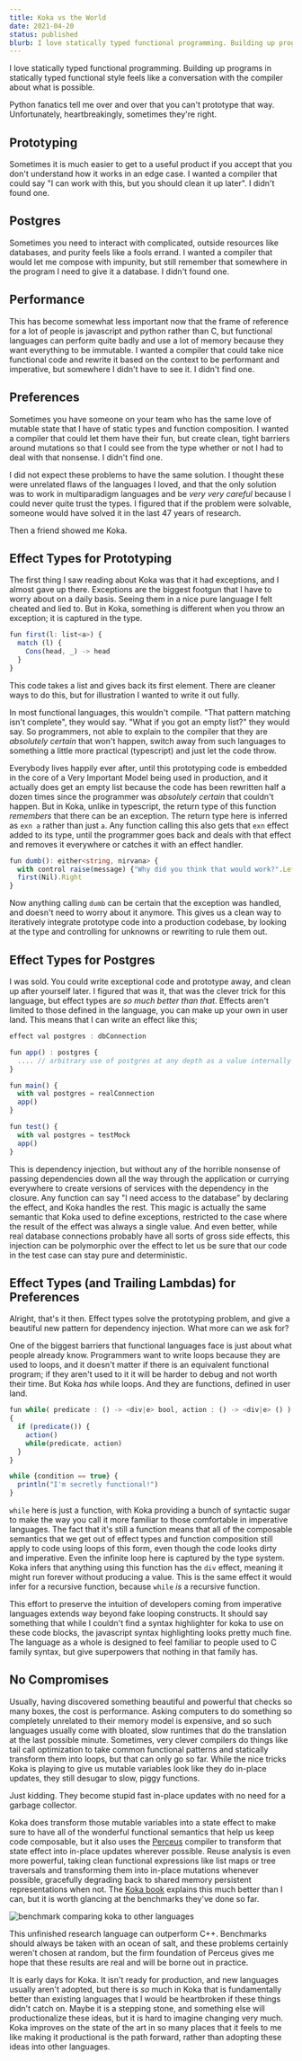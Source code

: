```yaml
---
title: Koka vs the World
date: 2021-04-20
status: published
blurb: I love statically typed functional programming. Building up programs in statically typed functional style feels like a conversation with the compiler about what is possible. Python fanatics tell me over and over that you can't prototype that way. Unfortunately, heartbreakingly, sometimes they're right.
---
```


I love statically typed functional programming. Building up programs in statically typed functional style feels like a conversation with the compiler about what is possible.

Python fanatics tell me over and over that you can't prototype that way. Unfortunately, heartbreakingly, sometimes they're right.

## Prototyping

Sometimes it is much easier to get to a useful product if you accept that you don't understand how it works in an edge case. I wanted a compiler that could say "I can work with this, but you should clean it up later". I didn't found one.

## Postgres

Sometimes you need to interact with complicated, outside resources like databases, and purity feels like a fools errand. I wanted a compiler that would let me compose with impunity, but still remember that somewhere in the program I need to give it a database. I didn't found one.

## Performance

This has become somewhat less important now that the frame of reference for a lot of people is javascript and python rather than C, but functional languages can perform quite badly and use a lot of memory because they want everything to be immutable. I wanted a compiler that could take nice functional code and rewrite it based on the context to be performant and imperative, but somewhere I didn't have to see it. I didn't find one.

## Preferences

Sometimes you have someone on your team who has the same love of mutable state that I have of static types and function composition. I wanted a compiler that could let them have their fun, but create clean, tight barriers around mutations so that I could see from the type whether or not I had to deal with that nonsense. I didn't find one.

I did not expect these problems to have the same solution. I thought these were unrelated flaws of the languages I loved, and that the only solution was to work in multiparadigm languages and be _very very careful_ because I could never quite trust the types. I figured that if the problem were solvable, someone would have solved it in the last 47 years of research.

Then a friend showed me Koka.

## Effect Types for Prototyping

The first thing I saw reading about Koka was that it had exceptions, and I almost gave up there. Exceptions are the biggest footgun that I have to worry about on a daily basis. Seeing them in a nice pure language I felt cheated and lied to. But in Koka, something is different when you throw an exception; it is captured in the type.

```ts
fun first(l: list<a>) {
  match (l) {
    Cons(head, _) -> head
  }
}

```

This code takes a list and gives back its first element. There are cleaner ways to do this, but for illustration I wanted to write it out fully.

In most functional languages, this wouldn't compile. "That pattern matching isn't complete", they would say. "What if you got an empty list?" they would say. So programmers, not able to explain to the compiler that they are _absolutely certain_ that won't happen, switch away from such languages to something a little more practical (typescript) and just let the code throw.

Everybody lives happily ever after, until this prototyping code is embedded in the core of a Very Important Model being used in production, and it actually does get an empty list because the code has been rewritten half a dozen times since the programmer was _absolutely certain_ that couldn't happen. But in Koka, unlike in typescript, the return type of this function _remembers_ that there can be an exception. The return type here is inferred as `exn a` rather than just `a`. Any function calling this also gets that `exn` effect added to its type, until the programmer goes back and deals with that effect and removes it everywhere or catches it with an effect handler.

```ts
fun dumb(): either<string, nirvana> {
  with control raise(message) {"Why did you think that would work?".Left}}
  first(Nil).Right
}
```

Now anything calling `dumb` can be certain that the exception was handled, and doesn't need to worry about it anymore. This gives us a clean way to iteratively integrate prototype code into a production codebase, by looking at the type and controlling for unknowns or rewriting to rule them out.

## Effect Types for Postgres

I was sold. You could write exceptional code and prototype away, and clean up after yourself later. I figured that was it, that was the clever trick for this language, but effect types are _so much better than that_. Effects aren't limited to those defined in the language, you can make up your own in user land. This means that I can write an effect like this;

```ts
effect val postgres : dbConnection

fun app() : postgres {
  .... // arbitrary use of postgres at any depth as a value internally
}

fun main() {
  with val postgres = realConnection
  app()
}

fun test() {
  with val postgres = testMock
  app()
}
```

This is dependency injection, but without any of the horrible nonsense of passing dependencies down all the way through the application or currying everywhere to create versions of services with the dependency in the closure. Any function can say "I need access to the database" by declaring the effect, and Koka handles the rest. This magic is actually the same semantic that Koka used to define exceptions, restricted to the case where the result of the effect was always a single value. And even better, while real database connections probably have all sorts of gross side effects, this injection can be polymorphic over the effect to let us be sure that our code in the test case can stay pure and deterministic.

## Effect Types (and Trailing Lambdas) for Preferences

Alright, that's it then. Effect types solve the prototyping problem, and give a beautiful new pattern for dependency injection. What more can we ask for?

One of the biggest barriers that functional languages face is just about what people already know. Programmers want to write loops because they are used to loops, and it doesn't matter if there is an equivalent functional program; if they aren't used to it it will be harder to debug and not worth their time. But Koka _has_ while loops. And they are functions, defined in user land.

```ts
fun while( predicate : () -> <div|e> bool, action : () -> <div|e> () ) : <div|e> ()
{
  if (predicate()) {
    action()
    while(predicate, action)
  }
}

while {condition == true} {
  println("I'm secretly functional!")
}
```

`while` here is just a function, with Koka providing a bunch of syntactic sugar to make the way you call it more familiar to those comfortable in imperative languages. The fact that it's still a function means that all of the composable semantics that we get out of effect types and function composition still apply to code using loops of this form, even though the code looks dirty and imperative. Even the infinite loop here is captured by the type system. Koka infers that anything using this function has the `div` effect, meaning it might run forever without producing a value. This is the same effect it would infer for a recursive function, because `while` _is_ a recursive function.

This effort to preserve the intuition of developers coming from imperative languages extends way beyond fake looping constructs. It should say something that while I couldn't find a syntax highlighter for koka to use on these code blocks, the javascript syntax highlighting looks pretty much fine. The language as a whole is designed to feel familiar to people used to C family syntax, but give superpowers that nothing in that family has.

## No Compromises

Usually, having discovered something beautiful and powerful that checks so many boxes, the cost is performance. Asking computers to do something so completely unrelated to their memory model is expensive, and so such languages usually come with bloated, slow runtimes that do the translation at the last possible minute. Sometimes, very clever compilers do things like tail call optimization to take common functional patterns and statically transform them into loops, but that can only go so far. While the nice tricks Koka is playing to give us mutable variables look like they do in-place updates, they still desugar to slow, piggy functions.

Just kidding. They become stupid fast in-place updates with no need for a garbage collector.

Koka does transform those mutable variables into a state effect to make sure to have all of the wonderful functional semantics that help us keep code composable, but it also uses the [Perceus](https://www.microsoft.com/en-us/research/uploads/prod/2020/11/perceus-tr-v1.pdf) compiler to transform that state effect into in-place updates wherever possible. Reuse analysis is even more powerful, taking clean functional expressions like list maps or tree traversals and transforming them into in-place mutations whenever possible, gracefully degrading back to shared memory persistent representations when not. The [Koka book](https://koka-lang.github.io/koka/doc/book.html#sec-fbip) explains this much better than I can, but it is worth glancing at the benchmarks they've done so far.


<img 
  src="https://raw.githubusercontent.com/koka-lang/koka/master/doc/bench-amd3600-nov-2020.png"
  style="max-width: 800px;"
  alt="benchmark comparing koka to other languages">

This unfinished research language can outperform C++. Benchmarks should always be taken with an ocean of salt, and these problems certainly weren't chosen at random, but the firm foundation of Perceus gives me hope that these results are real and will be borne out in practice.

It is early days for Koka. It isn't ready for production, and new languages usually aren't adopted, but there is _so_ much in Koka that is fundamentally better than existing languages that I would be heartbroken if these things didn't catch on. Maybe it is a stepping stone, and something else will productionalize these ideas, but it is hard to imagine changing very much. Koka improves on the state of the art in so many places that it feels to me like making it productional is the path forward, rather than adopting these ideas into other languages.
